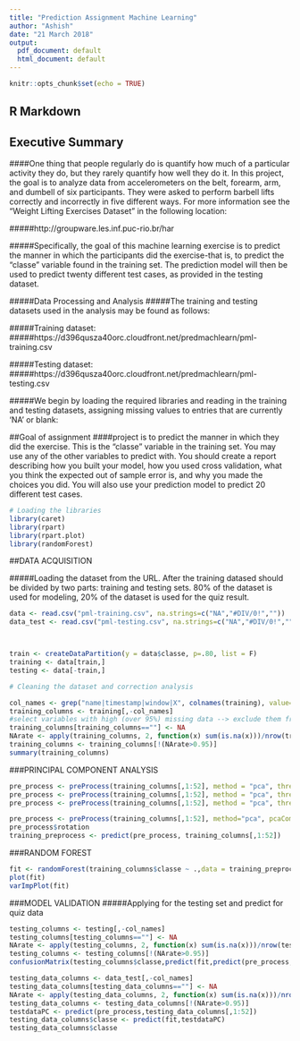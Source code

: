 ---
title: "Prediction Assignment Machine Learning"
author: "Ashish"
date: "21 March 2018"
output:
  pdf_document: default
  html_document: default
---

```{r setup, include=FALSE}
knitr::opts_chunk$set(echo = TRUE)
```

## R Markdown
## Executive Summary

####One thing that people regularly do is quantify how much of a particular activity they do, but they rarely quantify how well they do it. In this project, the goal is to analyze data from accelerometers on the belt, forearm, arm, and dumbell of six participants. They were asked to perform barbell lifts correctly and incorrectly in five different ways. For more information see the "Weight Lifting Exercises Dataset" in the following location:

#####http://groupware.les.inf.puc-rio.br/har

#####Specifically, the goal of this machine learning exercise is to predict the manner in which the participants did the exercise-that is, to predict the "classe" variable found in the training set. The prediction model will then be used to predict twenty different test cases, as provided in the testing dataset.

#####Data Processing and Analysis
#####The training and testing datasets used in the analysis may be found as follows:

#####Training dataset:
#####https://d396qusza40orc.cloudfront.net/predmachlearn/pml-training.csv

#####Testing dataset:
#####https://d396qusza40orc.cloudfront.net/predmachlearn/pml-testing.csv

#####We begin by loading the required libraries and reading in the training and testing datasets, assigning missing values to entries that are currently 'NA' or blank:

##Goal of assignment
####project is to predict the manner in which they did the exercise. This is the "classe" variable in the training set. You may use any of the other variables to predict with. You should create a report describing how you built your model, how you used cross validation, what you think the expected out of sample error is, and why you made the choices you did. You will also use your prediction model to predict 20 different test cases.

```{r}
# Loading the libraries
library(caret)
library(rpart)
library(rpart.plot)
library(randomForest)

```

##DATA ACQUISITION

#####Loading the dataset from the URL. After the training datased should be divided by two parts: training and testing sets. 80% of the dataset is used for modeling, 20% of the dataset is used for the quiz result.

```{r}
data <- read.csv("pml-training.csv", na.strings=c("NA","#DIV/0!",""))
data_test <- read.csv("pml-testing.csv", na.strings=c("NA","#DIV/0!",""))



train <- createDataPartition(y = data$classe, p=.80, list = F)
training <- data[train,]
testing <- data[-train,]

# Cleaning the dataset and correction analysis

col_names <- grep("name|timestamp|window|X", colnames(training), value=F) 
training_columns <- training[,-col_names]
#select variables with high (over 95%) missing data --> exclude them from the analysis
training_columns[training_columns==""] <- NA
NArate <- apply(training_columns, 2, function(x) sum(is.na(x)))/nrow(training_columns)
training_columns <- training_columns[!(NArate>0.95)]
summary(training_columns)


```

###PRINCIPAL COMPONENT ANALYSIS

```{r}
pre_process <- preProcess(training_columns[,1:52], method = "pca", thresh = .8) #12 components are required
pre_process <- preProcess(training_columns[,1:52], method = "pca", thresh = .9) #18 components are required
pre_process <- preProcess(training_columns[,1:52], method = "pca", thresh = .95) #25 components are required

pre_process <- preProcess(training_columns[,1:52], method="pca", pcaComp=25) 
pre_process$rotation
training_preprocess <- predict(pre_process, training_columns[,1:52])
```


###RANDOM FOREST
```{r}
fit <- randomForest(training_columns$classe ~ .,data = training_preprocess, do.trace=F)
plot(fit)
varImpPlot(fit)
```


###MODEL VALIDATION
#####Applying for the testing set and predict for quiz data

```{r}

testing_columns <- testing[,-col_names]
testing_columns[testing_columns==""] <- NA
NArate <- apply(testing_columns, 2, function(x) sum(is.na(x)))/nrow(testing_columns)
testing_columns <- testing_columns[!(NArate>0.95)]
confusionMatrix(testing_columns$classe,predict(fit,predict(pre_process,testing_columns[,1:52])))

testing_data_columns <- data_test[,-col_names]
testing_data_columns[testing_data_columns==""] <- NA
NArate <- apply(testing_data_columns, 2, function(x) sum(is.na(x)))/nrow(testing_data_columns)
testing_data_columns <- testing_data_columns[!(NArate>0.95)]
testdataPC <- predict(pre_process,testing_data_columns[,1:52])
testing_data_columns$classe <- predict(fit,testdataPC)
testing_data_columns$classe





```
